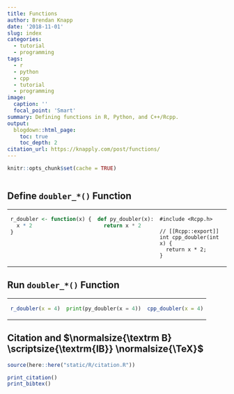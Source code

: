 ```yaml
---
title: Functions
author: Brendan Knapp
date: '2018-11-01'
slug: index
categories:
  - tutorial
  - programming
tags:
  - r
  - python
  - cpp
  - tutorial
  - programming
image:
  caption: ''
  focal_point: 'Smart'
summary: Defining functions in R, Python, and C++/Rcpp.
output:
  blogdown::html_page:
    toc: true
    toc_depth: 2
citation_url: https://knapply.com/post/functions/
---
```


```r
knitr::opts_chunk$set(cache = TRUE)
```



```Rcpp
```

## Define `doubler_*()` Function

<table style="font-size:14px" class="table table-bordered">
<tr>
<td valign="top">
      
```r
r_doubler <- function(x) {
  x * 2
}
```
      
</td>
<td valign="top">
    
```python
def py_doubler(x):
  return x * 2
```
    
</td>
</td>
<td valign="top">

```Rcpp
#include <Rcpp.h>

// [[Rcpp::export]]
int cpp_doubler(int x) {
  return x * 2;
}
```
  
</td>
</tr>
</table>


## Run `doubler_*()` Function

<table style="font-size:14px" class="table table-bordered"><tr><td valign="top">
      
```r
r_doubler(x = 4)
```
      
</td><td valign="top">
    
```python
print(py_doubler(x = 4))
```
    
</td></td><td valign="top">

```r
cpp_doubler(x = 4)
```
  
</td></tr></table>


## Citation and $\normalsize{\textrm B} \scriptsize{\textrm{IB}} \normalsize{\TeX}$

```r
source(here::here("static/R/citation.R"))

print_citation()
print_bibtex()
```
